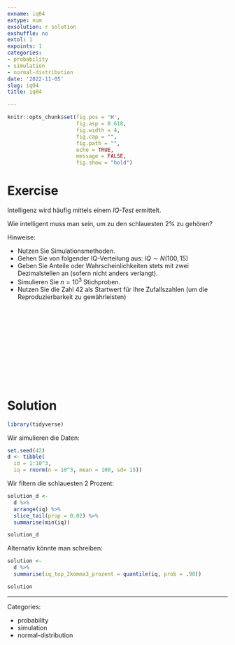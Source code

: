 ```yaml
---
exname: iq04
extype: num
exsolution: r solution
exshuffle: no
extol: 1
expoints: 1
categories:
- probability
- simulation
- normal-distribution
date: '2022-11-05'
slug: iq04
title: iq04

---
```







```r
knitr::opts_chunk$set(fig.pos = 'H',
                      fig.asp = 0.618,
                      fig.width = 4,
                      fig.cap = "", 
                      fig.path = "",
                      echo = TRUE, 
                      message = FALSE,
                      fig.show = "hold")
```







# Exercise

Intelligenz wird häufig mittels einem *IQ-Test* ermittelt.

Wie intelligent muss man sein, um zu den schlauesten 2% zu gehören?



Hinweise:

- Nutzen Sie Simulationsmethoden.
- Gehen Sie von folgender IQ-Verteilung aus: $IQ \sim N(100,15)$
- Geben Sie Anteile oder Wahrscheinlichkeiten stets mit zwei Dezimalstellen an (sofern nicht anders verlangt).
- Simulieren Sie $n=10^3$ Stichproben.
- Nutzen Sie die Zahl 42 als Startwert für Ihre Zufallszahlen (um die Reproduzierbarkeit zu gewährleisten)


</br>
</br>
</br>
</br>
</br>
</br>
</br>
</br>
</br>
</br>

# Solution


```r
library(tidyverse)
```

Wir simulieren die Daten:

```r
set.seed(42)
d <- tibble(
  id = 1:10^3,
  iq = rnorm(n = 10^3, mean = 100, sd= 15))
```


Wir filtern die schlauesten 2 Prozent:


```r
solution_d <- 
  d %>% 
  arrange(iq) %>% 
  slice_tail(prop = 0.02) %>% 
  summarise(min(iq))

solution_d
```


Alternativ könnte man schreiben:

```r
solution <- 
  d %>% 
  summarise(iq_top_2komma3_prozent = quantile(iq, prob = .98))

solution
```






---

Categories: 

- probability
- simulation
- normal-distribution

